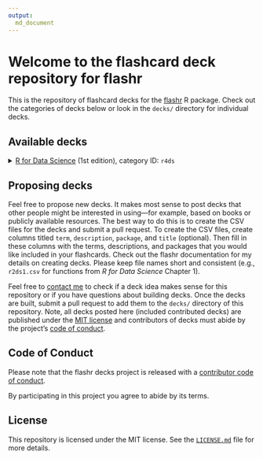 ```yaml
---
output:
  md_document
---
```


# Welcome to the flashcard deck repository for flashr

This is the repository of flashcard decks for the [flashr](https://github.com/JeffreyRStevens/flashr) R package. Check out the categories of decks below or look in the `decks/` directory for individual decks.

## Available decks

<details><summary>[R for Data Science](https://r4ds.had.co.nz) (1st edition), category ID: `r4ds`</summary>
* Chapter 1 Introduction: `r4ds1`
* Chapter 3 Data visualization: `r4ds3`
* Chapter 5 Data transformation: `r4ds5`
* Chapter 7 Exploratory data analysis: `r4ds7`
* Chapter 8 Workflow: projects: `r4ds8`
</details>

<!-- ### [R for Data Science](https://r4ds.had.co.nz) (2nd edition), category ID `r4ds2e` -->

## Proposing decks

Feel free to propose new decks. It makes most sense to post decks that other people might be interested in using---for example, based on books or publicly available resources. The best way to do this is to create the CSV files for the decks and submit a pull request. To create the CSV files, create columns titled `term`, `description`, `package`, and `title` (optional). Then fill in these columns with the terms, descriptions, and packages that you would like included in your flashcards. Check out the flashr documentation for my details on creating decks. Please keep file names short and consistent (e.g., `r2ds1.csv` for functions from *R for Data Science* Chapter 1).

Feel free to [contact me](mailto:jeffrey.r.stevens@protonmail.com) to check if a deck idea makes sense for this repository or if you have questions about building decks. Once the decks are built, submit a pull request to add them to the `decks/` directory of this repository. Note, all decks posted here (included contributed decks) are published under the [MIT license](LICENSE.md) and contributors of decks must abide by the project's [code of conduct](code_of_conduct.md).

## Code of Conduct

Please note that the flashr decks project is released with a [contributor code of conduct](code_of_conduct.md).

By participating in this project you agree to abide by its terms.

## License

This repository is licensed under the MIT license. See the [`LICENSE.md`](LICENSE.md) file for more details.
